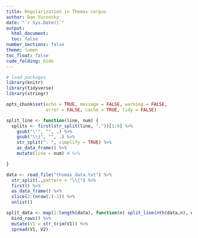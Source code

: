 ```yaml
---
title: Regularization in Thomas corpus
author: Dan Yurovsky
date: "`r Sys.Date()`"
output: 
  html_document:
  toc: false
number_sections: false
theme: lumen
toc_float: false
code_folding: hide
---
```

  
```r
# load packages
library(knitr)
library(tidyverse)
library(stringr) 

opts_chunk$set(echo = TRUE, message = FALSE, warning = FALSE, 
               error = FALSE, cache = TRUE, tidy = FALSE)
```

```r
split_line <- function(line, num) {
  splits <- first(str_split(line, ","))[1:8] %>%
    gsub("\'", "", .) %>%
    gsub("\\}", "", .) %>%
    str_split(": ", simplify = TRUE) %>%
    as_data_frame() %>%
    mutate(line = num) # %>%

}

data <- read_file("thomas_data.txt") %>%
  str_split(.,pattern = "\\{") %>%
  first() %>%
  as_data_frame() %>%
  slice(2:(nrow(.)-1)) %>%
  unlist() 

split_data <- map(1:length(data), function(n) split_line(nth(data,n), n)) %>%
  bind_rows() %>%
  mutate(V1 = str_trim(V1)) %>%
  spread(V1, V2)
```